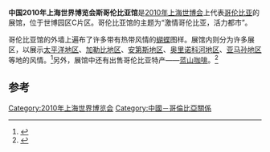 {{Infobox building
| building_name       = 2010年上海世博会哥伦比亚馆
| native_building_name= 
| former_names        =
| alternate_names     =
| image               = Columbia Pavilion of Expo 2010.jpg
| caption             = 
| map_type            = 
| altitude            = 
| building_type       = 
| architectural_style = 
| structural_system   = 
| cost                = 
| ren_cost            =
| location            = [[上海|上海]]世博园区C片区
| address             = 
| client              = 
| owner               = 
| current_tenants     = 
| landlord            = 
| coordinates         = 
| start_date          = 
| completion_date     = 
| inauguration_date   =
| renovation_date     = 
| demolition_date     = 
| destruction_date    = 
| height              = 
| diameter            = 
| other_dimensions    = 
| floor_count         = 
| floor_area          = 
| main_contractor     = 
| architect           = 
| architecture_firm   = 
| structural_engineer = 
| services_engineer   = 
| civil_engineer      = 
| other_designers     = 
| quantity_surveyor   = 
| awards              = 
| ren_architect       =
| ren_firm            =
| ren_str_engineer    = 
| ren_serv_engineer   = 
| ren_civ_engineer    = 
| ren_oth_designers   = 
| ren_qty_surveyor    = 
| ren_awards          = 
| references          = 
}}

'''中国2010年上海世界博览会斯哥伦比亚馆'''是[[2010年上海世博会|2010年上海世博会]]上代表[[哥伦比亚|哥伦比亚]]的展馆，位于世博园区C片区。哥伦比亚馆的主题为“激情哥伦比亚，活力都市”。

哥伦比亚馆的外墙上遍布了许多带有热带风情的[[蝴蝶|蝴蝶]]图样。展馆内则分为许多展区，以展示[[太平洋|太平洋地区]]、[[加勒比地区|加勒比地区]]、[[安第斯|安第斯地区]]、[[奥里诺科河|奥里诺科河地区]]、[[亚马孙|亚马孙地区]]等地的风情。<ref>{{cite web|url=http://www.expo2010.cn/c/gj_tpl_2143.htm|title=哥伦比亚馆|publisher=上海世博会官网|accessdate=2010-05-08|deadurl=yes|archiveurl=https://web.archive.org/web/20100423152752/http://www.expo2010.cn/c/gj_tpl_2143.htm|archivedate=2010-04-23}}</ref>另外，展馆中还有出售哥伦比亚特产——[[蓝山咖啡|蓝山咖啡]]。<ref>{{cite web|url=http://news.163.com/10/0501/14/65JTS3AP000146BD.html|title=世博游客有机会在哥伦比亚馆买到正宗蓝山咖啡|publisher=网易|accessdate=2010-05-08|archive-url=https://web.archive.org/web/20190123191234/http://news.163.com/10/0501/14/65JTS3AP000146BD.html|archive-date=2019-01-23|dead-url=yes}}</ref>

==参考==
{{reflist}}

{{Chinese building-stub}}
{{2010年上海世博会展馆}}
[[Category:2010年上海世界博览会|Category:2010年上海世界博览会]]
[[Category:中國－哥倫比亞關係|Category:中國－哥倫比亞關係]]